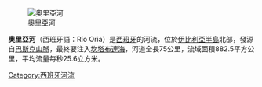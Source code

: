 [[Image:Oria_Lasarte_3.jpg|奧里亞河]]

'''奧里亞河'''（西班牙語：Río Oria）是[[西班牙|西班牙]]的河流，位於[[伊比利亞半島|伊比利亞半島]]北部，發源自[[巴斯克山脈|巴斯克山脈]]，最終要注入[[坎塔布連海|坎塔布連海]]，河道全長75公里，流域面積882.5平方公里，平均流量每秒25.6立方米。

{{coord|43|17|25|N|2|07|55|W|region:ES-SS_type:waterbody_source:kolossus-dewiki|display=title}}

{{Spain-geo-stub}}
[[Category:西班牙河流|Category:西班牙河流]]